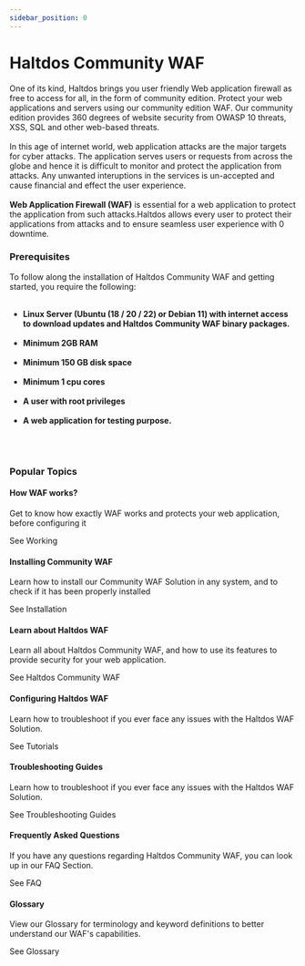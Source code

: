 ```yaml
---
sidebar_position: 0
---
```



# Haltdos Community WAF

<div className='gallery'>
  <div className='sub-heading'>
    <p>
      One of its kind, Haltdos brings you user friendly Web application firewall as free to access for all, in the form of community edition. Protect your web applications and servers using our community edition WAF. Our community edition provides 360 degrees of website security from OWASP 10 threats, XSS, SQL and other web-based threats.  
      <br />
      <br />
      In this age of internet world, web application attacks are the major targets for cyber attacks. The application serves users or requests from across the globe and hence it is difficult to monitor and protect the application from attacks. Any unwanted interuptions in the services is un-accepted and cause financial and effect the user experience. 
      <br /><br />
      <b>Web Application Firewall (WAF)</b> is essential for a web application to protect the application from such attacks.Haltdos allows every user to protect their applications from attacks and to ensure seamless user experience with 0 downtime.
      <br />
    </p>
  </div>
  <div className='sub-heading'>
  <h3> Prerequisites </h3>
  <p> To follow along the installation of Haltdos Community WAF and getting started, you require the following:
  <br />
  <br />
  <ul>
  <li>
     <b>Linux Server (Ubuntu (18 / 20 / 22) or Debian 11) with internet access to download updates and Haltdos Community WAF binary packages.</b>
  </li>
  <br />
  <li>
     <b>Minimum 2GB RAM</b>
  </li>
  <br />
  <li>
     <b>Minimum 150 GB disk space</b>
  </li>
  <br />
  <li>
     <b>Minimum 1 cpu cores</b>
  </li>
  <br />
  <li>
     <b>A user with root privileges</b>
  </li>
  <br />
  <li>
     <b>A web application for testing purpose.</b>
  </li>
  </ul>
  <br />
  <br />
  </p>
  </div>
  <div className='sub-heading'>
    <h3>Popular Topics</h3>
  </div>
  <div className='card'>
    <h4>How WAF works?</h4>
    <p>Get to know how exactly WAF works and protects your web application, before configuring it</p>
    <VersionedLink to='community/getting-started/works'>
      See Working <ArrowRight className='arrow' />
    </VersionedLink>
  </div>
  <div className='card'>
    <h4>Installing Community WAF</h4>
    <p>Learn how to install our Community WAF Solution in any system, and to check if it has been properly installed</p>
    <VersionedLink to='community/getting-started/installation'>
      See Installation <ArrowRight className='arrow' />
    </VersionedLink>
  </div>
  <div className='card'>
    <h4>Learn about Haltdos WAF</h4>
    <p>
      Learn all about Haltdos Community WAF, and how to use its features to provide security for your web application.
    </p>
    <VersionedLink to='docs/community-waf'>
      See Haltdos Community WAF <ArrowRight className='arrow' />
    </VersionedLink>
  </div>
  <div className='card'>
    <h4>Configuring Haltdos WAF</h4>
    <p>
      Learn how to troubleshoot if you ever face any issues with the Haltdos WAF Solution.
    </p>
    <VersionedLink to='tutorials/'>
      See Tutorials <ArrowRight className='arrow' />
    </VersionedLink>
  </div>
  <div className='card'>
    <h4>Troubleshooting Guides</h4>
    <p>
      Learn how to troubleshoot if you ever face any issues with the Haltdos WAF Solution.
    </p>
    <VersionedLink to='docs/troubleshooting'>
      See Troubleshooting Guides <ArrowRight className='arrow' />
    </VersionedLink>
  </div>
  <div className='card'>
    <h4>Frequently Asked Questions</h4>
    <p>
      If you have any questions regarding Haltdos Community WAF, you can look up in our FAQ Section.
    </p>
    <VersionedLink to='docs/faq'>
      See FAQ <ArrowRight className='arrow' />
    </VersionedLink>
  </div>
  <div className='card'>
    <h4>Glossary</h4>
    <p>
      View our Glossary for terminology and keyword definitions to better understand our WAF's capabilities.
    </p>
    <VersionedLink to='docs/glossary'>
      See Glossary <ArrowRight className='arrow' />
    </VersionedLink>
  </div>
</div>

